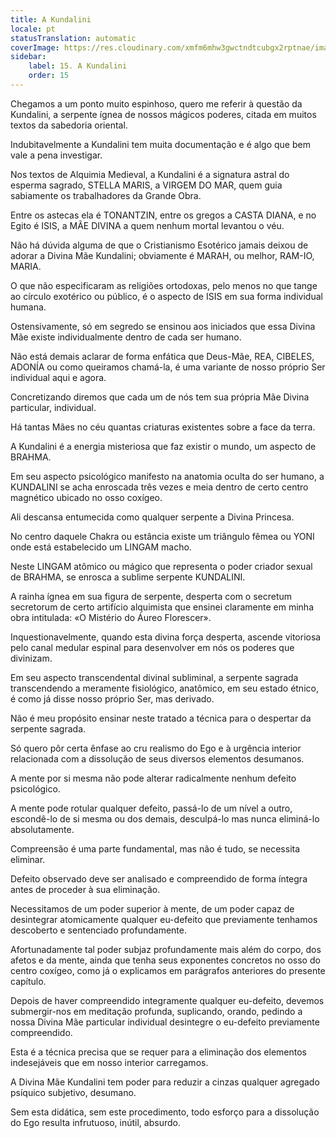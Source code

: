 ```yaml
---
title: A Kundalini
locale: pt
statusTranslation: automatic
coverImage: https://res.cloudinary.com/xmfm6mhw3gwctndtcubgx2rptnae/image/upload/v1741354419/small_cover_la_gran_rebelion_28716e29d2.webp
sidebar:
    label: 15. A Kundalini
    order: 15
---
```

Chegamos a um ponto muito espinhoso, quero me referir à questão da Kundalini, a serpente ígnea de nossos mágicos poderes, citada em muitos textos da sabedoria oriental.

Indubitavelmente a Kundalini tem muita documentação e é algo que bem vale a pena investigar.

Nos textos de Alquimia Medieval, a Kundalini é a signatura astral do esperma sagrado, STELLA MARIS, a VIRGEM DO MAR, quem guia sabiamente os trabalhadores da Grande Obra.

Entre os astecas ela é TONANTZIN, entre os gregos a CASTA DIANA, e no Egito é ISIS, a MÃE DIVINA a quem nenhum mortal levantou o véu.

Não há dúvida alguma de que o Cristianismo Esotérico jamais deixou de adorar a Divina Mãe Kundalini; obviamente é MARAH, ou melhor, RAM-IO, MARIA.

O que não especificaram as religiões ortodoxas, pelo menos no que tange ao círculo exotérico ou público, é o aspecto de ISIS em sua forma individual humana.

Ostensivamente, só em segredo se ensinou aos iniciados que essa Divina Mãe existe individualmente dentro de cada ser humano.

Não está demais aclarar de forma enfática que Deus-Mãe, REA, CIBELES, ADONÍA ou como queiramos chamá-la, é uma variante de nosso próprio Ser individual aqui e agora.

Concretizando diremos que cada um de nós tem sua própria Mãe Divina particular, individual.

Há tantas Mães no céu quantas criaturas existentes sobre a face da terra.

A Kundalini é a energia misteriosa que faz existir o mundo, um aspecto de BRAHMA.

Em seu aspecto psicológico manifesto na anatomia oculta do ser humano, a KUNDALINI se acha enroscada três vezes e meia dentro de certo centro magnético ubicado no osso coxígeo.

Ali descansa entumecida como qualquer serpente a Divina Princesa.

No centro daquele Chakra ou estância existe um triângulo fêmea ou YONI onde está estabelecido um LINGAM macho.

Neste LINGAM atômico ou mágico que representa o poder criador sexual de BRAHMA, se enrosca a sublime serpente KUNDALINI.

A rainha ígnea em sua figura de serpente, desperta com o secretum secretorum de certo artifício alquimista que ensinei claramente em minha obra intitulada: «O Mistério do Áureo Florescer».

Inquestionavelmente, quando esta divina força desperta, ascende vitoriosa pelo canal medular espinal para desenvolver em nós os poderes que divinizam.

Em seu aspecto transcendental divinal subliminal, a serpente sagrada transcendendo a meramente fisiológico, anatômico, em seu estado étnico, é como já disse nosso próprio Ser, mas derivado.

Não é meu propósito ensinar neste tratado a técnica para o despertar da serpente sagrada.

Só quero pôr certa ênfase ao cru realismo do Ego e à urgência interior relacionada com a dissolução de seus diversos elementos desumanos.

A mente por si mesma não pode alterar radicalmente nenhum defeito psicológico.

A mente pode rotular qualquer defeito, passá-lo de um nível a outro, escondê-lo de si mesma ou dos demais, desculpá-lo mas nunca eliminá-lo absolutamente.

Compreensão é uma parte fundamental, mas não é tudo, se necessita eliminar.

Defeito observado deve ser analisado e compreendido de forma íntegra antes de proceder à sua eliminação.

Necessitamos de um poder superior à mente, de um poder capaz de desintegrar atomicamente qualquer eu-defeito que previamente tenhamos descoberto e sentenciado profundamente.

Afortunadamente tal poder subjaz profundamente mais além do corpo, dos afetos e da mente, ainda que tenha seus exponentes concretos no osso do centro coxígeo, como já o explicamos em parágrafos anteriores do presente capítulo.

Depois de haver compreendido integramente qualquer eu-defeito, devemos submergir-nos em meditação profunda, suplicando, orando, pedindo a nossa Divina Mãe particular individual desintegre o eu-defeito previamente compreendido.

Esta é a técnica precisa que se requer para a eliminação dos elementos indesejáveis que em nosso interior carregamos.

A Divina Mãe Kundalini tem poder para reduzir a cinzas qualquer agregado psíquico subjetivo, desumano.

Sem esta didática, sem este procedimento, todo esforço para a dissolução do Ego resulta infrutuoso, inútil, absurdo.

